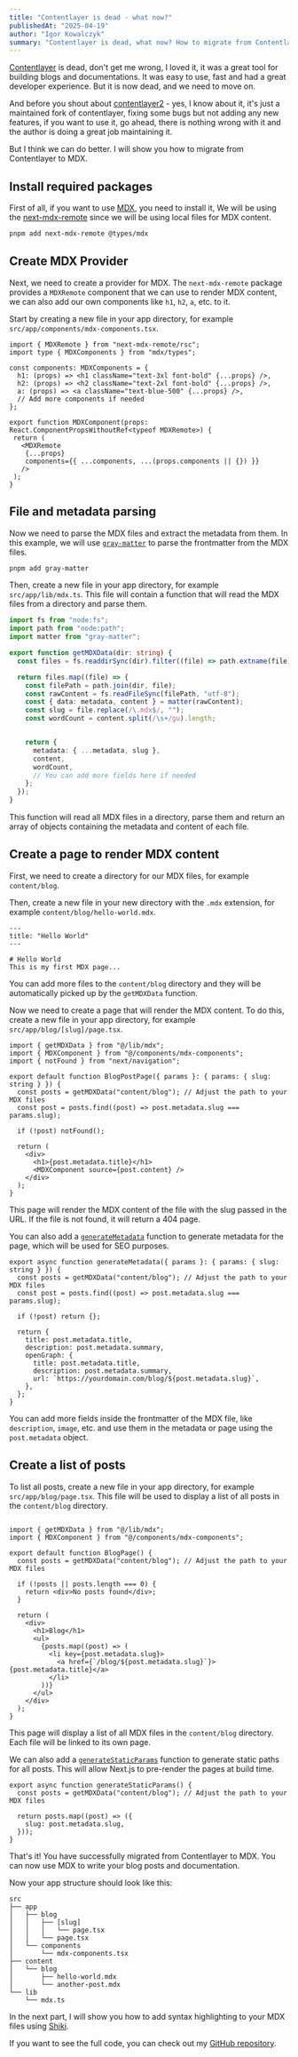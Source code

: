 ```yaml
---
title: "Contentlayer is dead - what now?"
publishedAt: "2025-04-19"
author: "Igor Kowalczyk"
summary: "Contentlayer is dead, what now? How to migrate from Contentlayer to MDX in Next.js."
---
```


[Contentlayer](https://github.com/contentlayerdev/contentlayer) is dead, don't get me wrong, I loved it, it was a great tool for building blogs and documentations. It was easy to use, fast and had a great developer experience. But it is now dead, and we need to move on.

And before you shout about [contentlayer2](https://github.com/timlrx/contentlayer2) - yes, I know about it, it's just a maintained fork of contentlayer, fixing some bugs but not adding any new features, if you want to use it, go ahead, there is nothing wrong with it and the author is doing a great job maintaining it.

But I think we can do better. I will show you how to migrate from Contentlayer to MDX.

## Install required packages

First of all, if you want to use [MDX](https://mdxjs.com/), you need to install it, We will be using the [next-mdx-remote](https://www.npmjs.com/package/next-mdx-remote) since we will be using local files for MDX content.

```bash
pnpm add next-mdx-remote @types/mdx
```

## Create MDX Provider

Next, we need to create a provider for MDX. The `next-mdx-remote` package provides a `MDXRemote` component that we can use to render MDX content, we can also add our own components like `h1`, `h2`, `a`, etc. to it. 

Start by creating a new file in your app directory, for example `src/app/components/mdx-components.tsx`.

```tsx
import { MDXRemote } from "next-mdx-remote/rsc";
import type { MDXComponents } from "mdx/types";

const components: MDXComponents = {
  h1: (props) => <h1 className="text-3xl font-bold" {...props} />,
  h2: (props) => <h2 className="text-2xl font-bold" {...props} />,
  a: (props) => <a className="text-blue-500" {...props} />,
  // Add more components if needed
};

export function MDXComponent(props: React.ComponentPropsWithoutRef<typeof MDXRemote>) {
 return (
   <MDXRemote
    {...props}
    components={{ ...components, ...(props.components || {}) }}
   />
 );
}

```
## File and metadata parsing

Now we need to parse the MDX files and extract the metadata from them. In this example, we will use [`gray-matter`](https://www.npmjs.com/package/gray-matter) to parse the frontmatter from the MDX files.

```bash
pnpm add gray-matter
```

Then, create a new file in your app directory, for example `src/app/lib/mdx.ts`. This file will contain a function that will read the MDX files from a directory and parse them.

```ts
import fs from "node:fs";
import path from "node:path";
import matter from "gray-matter";

export function getMDXData(dir: string) {
  const files = fs.readdirSync(dir).filter((file) => path.extname(file) === ".mdx");

  return files.map((file) => {
    const filePath = path.join(dir, file);
    const rawContent = fs.readFileSync(filePath, "utf-8");
    const { data: metadata, content } = matter(rawContent);
    const slug = file.replace(/\.mdx$/, "");
    const wordCount = content.split(/\s+/gu).length;


    return {
      metadata: { ...metadata, slug },
      content,
      wordCount,
      // You can add more fields here if needed
    };
  });
}
```

This function will read all MDX files in a directory, parse them and return an array of objects containing the metadata and content of each file.

## Create a page to render MDX content

First, we need to create a directory for our MDX files, for example `content/blog`. 

Then, create a new file in your new directory with the `.mdx` extension, for example `content/blog/hello-world.mdx`. 

```mdx
---
title: "Hello World"
---

# Hello World
This is my first MDX page...
```

You can add more files to the `content/blog` directory and they will be automatically picked up by the `getMDXData` function.

Now we need to create a page that will render the MDX content. To do this, create a new file in your app directory, for example `src/app/blog/[slug]/page.tsx`.

```tsx
import { getMDXData } from "@/lib/mdx";
import { MDXComponent } from "@/components/mdx-components";
import { notFound } from "next/navigation";

export default function BlogPostPage({ params }: { params: { slug: string } }) {
  const posts = getMDXData("content/blog"); // Adjust the path to your MDX files
  const post = posts.find((post) => post.metadata.slug === params.slug);

  if (!post) notFound();

  return (
    <div>
      <h1>{post.metadata.title}</h1>
      <MDXComponent source={post.content} />
    </div>
  );
}
```

This page will render the MDX content of the file with the slug passed in the URL. If the file is not found, it will return a 404 page.

You can also add a [`generateMetadata`](https://nextjs.org/docs/app/api-reference/functions/generate-metadata) function to generate metadata for the page, which will be used for SEO purposes.

```tsx
export async function generateMetadata({ params }: { params: { slug: string } }) {
  const posts = getMDXData("content/blog"); // Adjust the path to your MDX files
  const post = posts.find((post) => post.metadata.slug === params.slug);

  if (!post) return {};

  return {
    title: post.metadata.title,
    description: post.metadata.summary,
    openGraph: {
      title: post.metadata.title,
      description: post.metadata.summary,
      url: `https://yourdomain.com/blog/${post.metadata.slug}`,
    },
  };
}
```

You can add more fields inside the frontmatter of the MDX file, like `description`, `image`, etc. and use them in the metadata or page using the `post.metadata` object.

## Create a list of posts
 
To list all posts, create a new file in your app directory, for example `src/app/blog/page.tsx`. This file will be used to display a list of all posts in the `content/blog` directory.

```tsx

import { getMDXData } from "@/lib/mdx";
import { MDXComponent } from "@/components/mdx-components";

export default function BlogPage() {
  const posts = getMDXData("content/blog"); // Adjust the path to your MDX files

  if (!posts || posts.length === 0) {
    return <div>No posts found</div>;
  }

  return (
    <div>
      <h1>Blog</h1>
      <ul>
        {posts.map((post) => (
          <li key={post.metadata.slug}>
            <a href={`/blog/${post.metadata.slug}`}>{post.metadata.title}</a>
          </li>
        ))}
      </ul>
    </div>
  );
}
```

This page will display a list of all MDX files in the `content/blog` directory. Each file will be linked to its own page.

We can also add a [`generateStaticParams`](https://nextjs.org/docs/app/api-reference/functions/generate-static-params) function to generate static paths for all posts. This will allow Next.js to pre-render the pages at build time.

```tsx
export async function generateStaticParams() {
  const posts = getMDXData("content/blog"); // Adjust the path to your MDX files

  return posts.map((post) => ({
    slug: post.metadata.slug,
  }));
}
```

That's it! You have successfully migrated from Contentlayer to MDX. You can now use MDX to write your blog posts and documentation.

Now your app structure should look like this:

```
src
├── app
│   ├── blog
│   │   ├── [slug]
│   │   │   └── page.tsx
│   │   └── page.tsx
│   └── components
│       └── mdx-components.tsx
├── content
│   └── blog
│       ├── hello-world.mdx
│       └── another-post.mdx
└── lib
    └── mdx.ts
```

In the next part, I will show you how to add syntax highlighting to your MDX files using [Shiki](https://shiki.style/).

If you want to see the full code, you can check out my [GitHub repository](https://github.com/igorkowalczyk/igorkowalczyk.dev).

